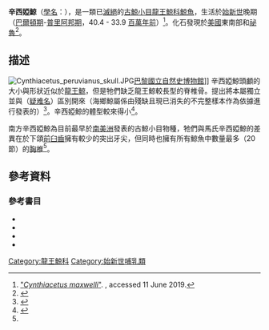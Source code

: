 {{Automatic Taxobox
| name = 辛西婭鯨
| fossil_range = [[始新世|始新世]]晚期<ref>{{cite web| url = http://paleodb.org/cgi-bin/bridge.pl?action=basicTaxonInfo&taxon_no=63144&is_real_user=1 | work = 古生物學數據庫（The Paleobioly Database） | title = （英文）馬氏辛西婭鯨 | language = | year = | accessdate = 6 August 2011}}</ref><ref>{{cite web| url = http://paleodb.org/cgi-bin/bridge.pl?a=basicTaxonInfo&taxon_no=185633 | work = 古生物學數據庫（The Paleobioly Database） | title = （英文）南方辛西婭鯨 | language = | year = | accessdate = }}</ref><br>~{{Fossil range|40.4|33.9}}
| image = Museum of Natural History Cynthiacetus.jpg
| image_width = 250px
| image_caption = 辛西婭鯨全身骨骼化石，<br>展於[[法國|法國]][[巴黎|巴黎]][[國立自然史博物館_(法國)|國立自然史博物館]]
| taxon = Cynthiacetus
| type_species = '''馬氏辛西婭鯨<br>''Cynthiacetus maxwelli'''''
| type_species_authority = [[Mark_D._Uhen|Uhen]], 2005
| authority = {{Harvnb|Uhen|2005}}
| subdivision_ranks = [[種|種]]
| subdivision = 
* {{Extinct}}'''馬氏辛西婭鯨''' <br>''Cynthiacetus maxwelli'' <br/><small>Uhen, 2005</small>
* {{Extinct}}'''南方辛西婭鯨''' <br>''Cynthiacetus peruvianus'' <br/><small>Martínez-Cáceres & Muizon, 2011</small>
}}
'''辛西婭鯨'''（[[學名|學名]]：{{lang|la|''Cynthiacetus''}}），是一類已[[滅絕|滅絕]]的[[古鯨小目|古鯨小目]][[龍王鯨科|龍王鯨科]][[鯨魚|鯨魚]]，生活於[[始新世|始新世]]晚期（[[巴爾頓期|巴爾頓期]]-[[普里阿邦期|普里阿邦期]]，40.4 - 33.9 [[百萬年前|百萬年前]]）<ref>[http://paleodb.org/cgi-bin/bridge.pl?action=checkTaxonInfo&taxon_no=63144 "''Cynthiacetus maxwelli''"]. {{tsl|en|The Paleobiology Database|}}, accessed 11 June 2019.</ref>。化石發現於[[美國|美國]]東南部和[[祕魯|祕魯]]<ref name=MMCM2011>{{Harvnb|Martínez-Cáceres|Muizon|2011|loc=Abstract}}</ref>。

== 描述 ==
[[File:Cynthiacetus_peruvianus_skull.JPG|thumb]][[巴黎|巴黎]][[國立自然史博物館_(法國)|國立自然史博物館]]]]
辛西婭鯨頭顱的大小與形狀近似於[[龍王鯨|龍王鯨]]，但是牠們缺乏龍王鯨較長型的脊椎骨。{{Harvnb|Uhen|2005}}提出將本屬獨立並與{{link-en|海鄉鯨屬|Pontogeneus}}（[[疑难名|疑难名]]）區別開來（海鄉鯨屬係由殘缺且現已消失的不完整樣本作為依據進行發表的）<ref name =EMM>{{Harvnb|Uhen|2008|p=93}}</ref>。辛西婭鯨的體型較{{link-en|馬斯拉鯨|Masracetus}}來得小<ref>{{Harvnb|Gingerich|2007|p=375}}</ref>。

南方辛西婭鯨為目前最早於[[南美洲|南美洲]]發表的古鯨小目物種，牠們與馬氏辛西婭鯨的差異在於下頜[[前臼齒|前臼齒]]擁有較少的突出牙尖，但同時也擁有所有鯨魚中數量最多（20節）的[[胸椎|胸椎]]<ref name=MMCM2011 />。

{{clearleft}}

== 參考資料 ==
{{reflist}}

=== 參考書目 ===
{{Refbegin}}
* {{Cite journal
 | last = Gingerich | first = Philip D
 | title=''Stromerius nidensis'', new archaeocete (Mammalia, Cetacea) from the Upper Eocene Qasr El-Sagha Formation, Fayum, Egypt
 | year = 2007 | journal = Contributions from the Museum of Paleontology | volume = 31 | issue = 13 | pages = 363–78
 | url = http://deepblue.lib.umich.edu/bitstream/2027.42/57499/1/Vol%2031%20No%2013%20final%2012-19-07.pdf
 | oclc = 214233870 | ref = harv}}<!-- {{Harvnb|Gingerich|2007}} -->
* {{Cite journal
 | last1 = Martínez-Cáceres | first1 = Manuel
 | last2 = Muizon | first2 = Christian, de
 | title = A new basilosaurid (Cetacea, Pelagiceti) from the Late Eocene to Early Oligocene Otuma Formation of Peru
 | year = 2011 | journal = Comptes Rendus Palevol | volume = 10 | pages = 517–26
 | doi = 10.1016/j.crpv.2011.03.006 | oclc = 802202947 | ref = harv}}<!-- {{Harvnb|Martínez-Cáceres|Muizon|2011}} -->
* {{Cite journal
 | last = Uhen | first = Mark D.
 | title = A new genus and species of archaeocete whale from Mississippi
 | url = https://archive.org/details/sim_southeastern-geology_2005-02_43_3/page/157 | year = 2005 | journal = Southeastern Geology | volume = 43 | issue = 3 | pages = 157–72
 | ref = harv}}<!-- {{Harvnb|Uhen|2005}} -->
* {{Cite book
 | last1 = Uhen | first1 = Mark D.
 | chapter = Basilosaurids | pages = 91–4
 | editor1-last = Perrin | editor1-first = William F.
 | editor2-last = Wursig | editor2-first = Bernd; J.
 | editor3-last = Thewissen | editor3-first=  J.G.M.
 | title = Encyclopedia of Marine Mammals | edition = 2
 | year = 2008 | publisher = Academic Press
 | url = https://books.google.com/books?id=2rkHQpToi9sC&pg=PA93
 | isbn = 978-0-12-373553-9 | ref = harv}}<!-- {{Harvnb|Uhen|2008}} -->
{{Refend}}
{{古鯨小目}}
{{Taxonbar|from=Q1064353}}

[[Category:龍王鯨科|Category:龍王鯨科]]
[[Category:始新世哺乳類|Category:始新世哺乳類]]